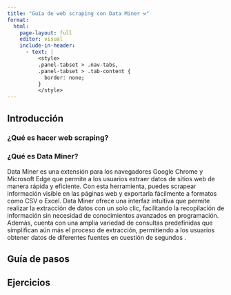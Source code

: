 ```yaml
---
title: "Guía de web scraping con Data Miner ⚒️"
format: 
  html:
    page-layout: full
    editor: visual
    include-in-header:
      - text: |
          <style>
          .panel-tabset > .nav-tabs,
          .panel-tabset > .tab-content {
            border: none;
          }
          </style>
---
```


::: {.panel-tabset .nav-pills}

## Introducción

### ¿Qué es hacer web scraping?

### ¿Qué es Data Miner?

Data Miner es una extensión para los navegadores Google Chrome y Microsoft Edge que permite a los usuarios extraer datos de sitios web de manera rápida y eficiente. Con esta herramienta, puedes scrapear información visible en las páginas web y exportarla fácilmente a formatos como CSV o Excel. Data Miner ofrece una interfaz intuitiva que permite realizar la extracción de datos con un solo clic, facilitando la recopilación de información sin necesidad de conocimientos avanzados en programación. Además, cuenta con una amplia variedad de consultas predefinidas que simplifican aún más el proceso de extracción, permitiendo a los usuarios obtener datos de diferentes fuentes en cuestión de segundos
.

## Guía de pasos


## Ejercicios

:::